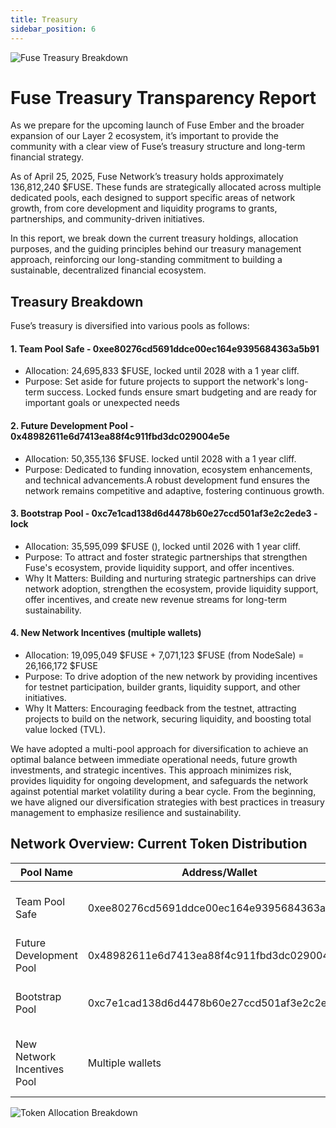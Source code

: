 ```yaml
---
title: Treasury
sidebar_position: 6
---
```


![Fuse Treasury Breakdown](/img/fuse-ember/trsry.png)

# Fuse Treasury Transparency Report

As we prepare for the upcoming launch of Fuse Ember and the broader expansion of our Layer 2 ecosystem, it’s important to provide the community with a clear view of Fuse’s treasury structure and long-term financial strategy.

As of April 25, 2025, Fuse Network’s treasury holds approximately 136,812,240 $FUSE. These funds are strategically allocated across multiple dedicated pools, each designed to support specific areas of network growth, from core development and liquidity programs to grants, partnerships, and community-driven initiatives.

In this report, we break down the current treasury holdings, allocation purposes, and the guiding principles behind our treasury management approach, reinforcing our long-standing commitment to building a sustainable, decentralized financial ecosystem.

## Treasury Breakdown

Fuse’s treasury is diversified into various pools as follows:

#### 1. Team Pool Safe - 0xee80276cd5691ddce00ec164e9395684363a5b91

- Allocation: 24,695,833 $FUSE, locked until 2028 with a 1 year cliff.
- Purpose: Set aside for future projects to support the network's long-term success. Locked funds ensure smart budgeting and are ready for important goals or unexpected needs

#### 2. Future Development Pool - 0x48982611e6d7413ea88f4c911fbd3dc029004e5e

- Allocation: 50,355,136 $FUSE. locked until 2028 with a 1 year cliff.
- Purpose: Dedicated to funding innovation, ecosystem enhancements, and technical advancements.A robust development fund ensures the network remains competitive and adaptive, fostering continuous growth.

#### 3. Bootstrap Pool - 0xc7e1cad138d6d4478b60e27ccd501af3e2c2ede3 - lock

- Allocation: 35,595,099 $FUSE (), locked until 2026 with 1 year cliff.
- Purpose: To attract and foster strategic partnerships that strengthen Fuse's ecosystem, provide liquidity support, and offer incentives.
- Why It Matters: Building and nurturing strategic partnerships can drive network adoption, strengthen the ecosystem, provide liquidity support, offer incentives, and create new revenue streams for long-term sustainability.

#### 4. New Network Incentives (multiple wallets)

- Allocation: 19,095,049 $FUSE + 7,071,123 $FUSE (from NodeSale) = 26,166,172 $FUSE
- Purpose: To drive adoption of the new network by providing incentives for testnet participation, builder grants, liquidity support, and other initiatives.
- Why It Matters: Encouraging feedback from the testnet, attracting projects to build on the network, securing liquidity, and boosting total value locked (TVL).

We have adopted a multi-pool approach for diversification to achieve an optimal balance between immediate operational needs, future growth investments, and strategic incentives. This approach minimizes risk, provides liquidity for ongoing development, and safeguards the network against potential market volatility during a bear cycle. From the beginning, we have aligned our diversification strategies with best practices in treasury management to emphasize resilience and sustainability.

## Network Overview: Current Token Distribution

| Pool Name                   | Address/Wallet                             | Allocation       | Purpose                                        |
| --------------------------- | ------------------------------------------ | ---------------- | ---------------------------------------------- |
| Team Pool Safe              | 0xee80276cd5691ddce00ec164e9395684363a5b91 | 24,695,833 $FUSE | Long-term team & project growth                |
| Future Development Pool     | 0x48982611e6d7413ea88f4c911fbd3dc029004e5e | 50,355,136 $FUSE | Development, upgrades & innovation             |
| Bootstrap Pool              | 0xc7e1cad138d6d4478b60e27ccd501af3e2c2ede3 | 35,595,099 $FUSE | Partnerships, liquidity & community incentives |
| New Network Incentives Pool | Multiple wallets                           | 26,166,172 $FUSE | Ember L2 incentives, grants, liquidity growth  |

![Token Allocation Breakdown](/img/fuse-ember/tokens_breakdown.png)
